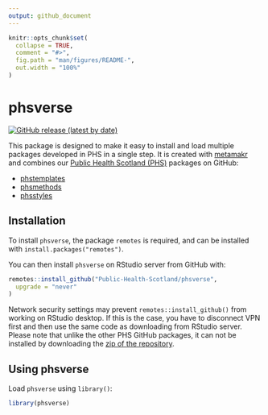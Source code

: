 ```yaml
---
output: github_document
---
```


<!-- README.md is generated from README.Rmd. Please edit that file -->

```r
knitr::opts_chunk$set(
  collapse = TRUE,
  comment = "#>",
  fig.path = "man/figures/README-",
  out.width = "100%"
)
```

# phsverse

[![GitHub release (latest by date)](https://img.shields.io/github/v/release/Public-Health-Scotland/phsverse)](https://github.com/Public-Health-Scotland/phsverse/releases/latest)


This package is designed to make it easy to install and load multiple packages developed in PHS in a single step. It is created with [metamakr](https://github.com/jdtrat/metamakr) and
combines our [Public Health Scotland (PHS)](https://www.publichealthscotland.scot/) packages on GitHub:

- [phstemplates](https://github.com/Public-Health-Scotland/phstemplates)
- [phsmethods](https://github.com/Public-Health-Scotland/phsmethods)
- [phsstyles](https://github.com/Public-Health-Scotland/phsstyles)

## Installation

To install `phsverse`, the package `remotes` is required, and can be installed with `install.packages("remotes")`.

You can then install `phsverse` on RStudio server from GitHub with:

```r
remotes::install_github("Public-Health-Scotland/phsverse",
  upgrade = "never"
)
```

Network security settings may prevent `remotes::install_github()` from working on RStudio desktop. If this is the case, you have to disconnect VPN first and then use the same code as downloading from RStudio server. Please note that unlike the other PHS GitHub packages, it can not be installed by downloading the [zip of the repository](https://github.com/Public-Health-Scotland/phsverse/archive/master.zip). 

## Using phsverse

Load `phsverse` using `library()`:

```r
library(phsverse)
```
